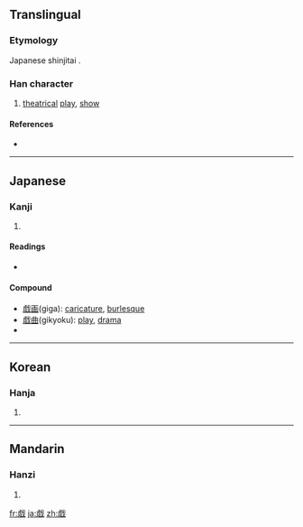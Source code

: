 {{also|戱|戲}}
==Translingual==
{{ja-forms|戯|[[戏]]|[[戲]]}}

===Etymology===
Japanese shinjitai {{Han simp|戲|f=|t=虚}}.

===Han character===
{{Han char|rn=62|rad=戈|as=11|sn=15|four=|canj=[[卜]][[金]][[戈]] (YCI)}}

# [[theatrical]] [[play]], [[show]]

====References====
* {{Han ref|kx=0414.091|dkj=11665|dj=0758.020|hdz=21411.100|uh=622F|ud=25135}}

----

==Japanese==

===Kanji===
{{ja-kanji|grade=c|rs=戈11}}

# {{defn|Japanese}}

====Readings====
* {{ja-readings|on=[[ぎ]] (gi), [[き]] (ki)|kun=[[たわむれる]] (tawamureru), [[たわむれ]] (tawamure)}}

====Compound====
* [[戯画]](giga): [[caricature]], [[burlesque]]
* [[戯曲]](gikyoku): [[play]], [[drama]]
* {{term|遊戯|||tr=[[ゆうぎ]], [[yūgi]]|lang=ja}}
----

==Korean==

===Hanja===
{{ko-hanja|hangeul=[[희]], [[휘]]|eumhun=|rv=hui, hwi|mr=hŭi, hwi|y=huy, hwi}}

# {{defn|Korean}}

----

==Mandarin==

===Hanzi===
{{cmn-hanzi|tra=[[戱]], [[戲]]|pin=[[xì]] ([[xi4]])|wg=hsi<sup>4</sup>}}

# {{defn|Mandarin}}

[[fr:戯]]
[[ja:戯]]
[[zh:戯]]